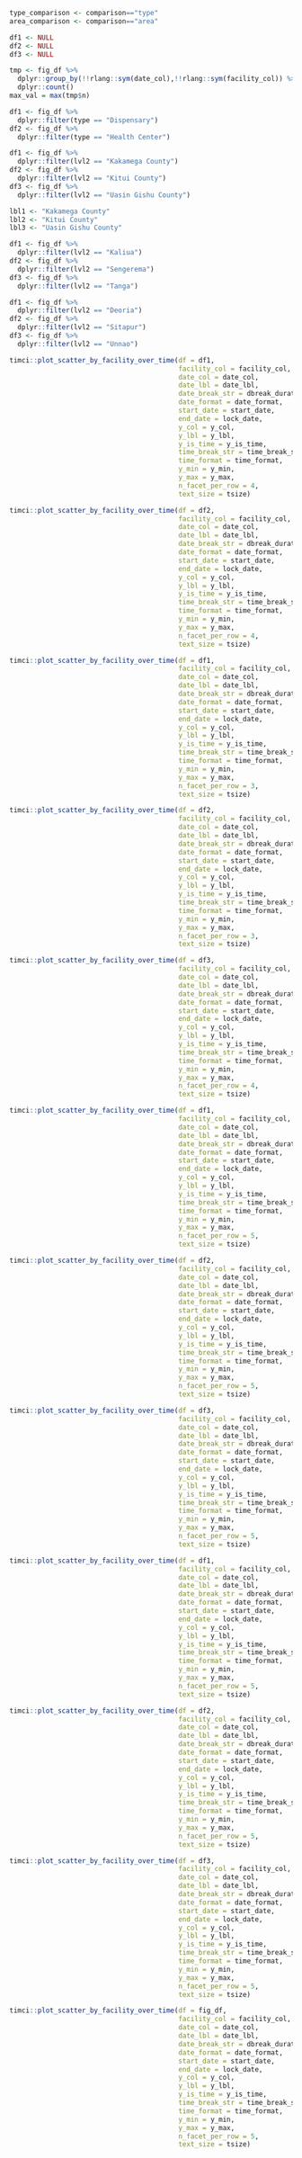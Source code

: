 ```r
type_comparison <- comparison=="type"
area_comparison <- comparison=="area"

df1 <- NULL
df2 <- NULL
df3 <- NULL
```

```r
tmp <- fig_df %>%
  dplyr::group_by(!!rlang::sym(date_col),!!rlang::sym(facility_col)) %>%
  dplyr::count()
max_val = max(tmp$n)
```

```r
df1 <- fig_df %>%
  dplyr::filter(type == "Dispensary")
df2 <- fig_df %>%
  dplyr::filter(type == "Health Center")
```

```r
df1 <- fig_df %>%
  dplyr::filter(lvl2 == "Kakamega County")
df2 <- fig_df %>%
  dplyr::filter(lvl2 == "Kitui County")
df3 <- fig_df %>%
  dplyr::filter(lvl2 == "Uasin Gishu County")

lbl1 <- "Kakamega County"
lbl2 <- "Kitui County"
lbl3 <- "Uasin Gishu County"
```

```r
df1 <- fig_df %>%
  dplyr::filter(lvl2 == "Kaliua")
df2 <- fig_df %>%
  dplyr::filter(lvl2 == "Sengerema")
df3 <- fig_df %>%
  dplyr::filter(lvl2 == "Tanga")
```

```r
df1 <- fig_df %>%
  dplyr::filter(lvl2 == "Deoria")
df2 <- fig_df %>%
  dplyr::filter(lvl2 == "Sitapur")
df3 <- fig_df %>%
  dplyr::filter(lvl2 == "Unnao")
```

```r
timci::plot_scatter_by_facility_over_time(df = df1,
                                          facility_col = facility_col,
                                          date_col = date_col,
                                          date_lbl = date_lbl,
                                          date_break_str = dbreak_duration,
                                          date_format = date_format,
                                          start_date = start_date,
                                          end_date = lock_date,
                                          y_col = y_col,
                                          y_lbl = y_lbl,
                                          y_is_time = y_is_time,
                                          time_break_str = time_break_str,
                                          time_format = time_format,
                                          y_min = y_min,
                                          y_max = y_max,
                                          n_facet_per_row = 4,
                                          text_size = tsize)
```

```r
timci::plot_scatter_by_facility_over_time(df = df2,
                                          facility_col = facility_col,
                                          date_col = date_col,
                                          date_lbl = date_lbl,
                                          date_break_str = dbreak_duration,
                                          date_format = date_format,
                                          start_date = start_date,
                                          end_date = lock_date,
                                          y_col = y_col,
                                          y_lbl = y_lbl,
                                          y_is_time = y_is_time,
                                          time_break_str = time_break_str,
                                          time_format = time_format,
                                          y_min = y_min,
                                          y_max = y_max,
                                          n_facet_per_row = 4,
                                          text_size = tsize)
```

```r
timci::plot_scatter_by_facility_over_time(df = df1,
                                          facility_col = facility_col,
                                          date_col = date_col,
                                          date_lbl = date_lbl,
                                          date_break_str = dbreak_duration,
                                          date_format = date_format,
                                          start_date = start_date,
                                          end_date = lock_date,
                                          y_col = y_col,
                                          y_lbl = y_lbl,
                                          y_is_time = y_is_time,
                                          time_break_str = time_break_str,
                                          time_format = time_format,
                                          y_min = y_min,
                                          y_max = y_max,
                                          n_facet_per_row = 3,
                                          text_size = tsize)
```

```r
timci::plot_scatter_by_facility_over_time(df = df2,
                                          facility_col = facility_col,
                                          date_col = date_col,
                                          date_lbl = date_lbl,
                                          date_break_str = dbreak_duration,
                                          date_format = date_format,
                                          start_date = start_date,
                                          end_date = lock_date,
                                          y_col = y_col,
                                          y_lbl = y_lbl,
                                          y_is_time = y_is_time,
                                          time_break_str = time_break_str,
                                          time_format = time_format,
                                          y_min = y_min,
                                          y_max = y_max,
                                          n_facet_per_row = 3,
                                          text_size = tsize)
```

```r
timci::plot_scatter_by_facility_over_time(df = df3,
                                          facility_col = facility_col,
                                          date_col = date_col,
                                          date_lbl = date_lbl,
                                          date_break_str = dbreak_duration,
                                          date_format = date_format,
                                          start_date = start_date,
                                          end_date = lock_date,
                                          y_col = y_col,
                                          y_lbl = y_lbl,
                                          y_is_time = y_is_time,
                                          time_break_str = time_break_str,
                                          time_format = time_format,
                                          y_min = y_min,
                                          y_max = y_max,
                                          n_facet_per_row = 4,
                                          text_size = tsize)
```

```r
timci::plot_scatter_by_facility_over_time(df = df1,
                                          facility_col = facility_col,
                                          date_col = date_col,
                                          date_lbl = date_lbl,
                                          date_break_str = dbreak_duration,
                                          date_format = date_format,
                                          start_date = start_date,
                                          end_date = lock_date,
                                          y_col = y_col,
                                          y_lbl = y_lbl,
                                          y_is_time = y_is_time,
                                          time_break_str = time_break_str,
                                          time_format = time_format,
                                          y_min = y_min,
                                          y_max = y_max,
                                          n_facet_per_row = 5,
                                          text_size = tsize)
```

```r
timci::plot_scatter_by_facility_over_time(df = df2,
                                          facility_col = facility_col,
                                          date_col = date_col,
                                          date_lbl = date_lbl,
                                          date_break_str = dbreak_duration,
                                          date_format = date_format,
                                          start_date = start_date,
                                          end_date = lock_date,
                                          y_col = y_col,
                                          y_lbl = y_lbl,
                                          y_is_time = y_is_time,
                                          time_break_str = time_break_str,
                                          time_format = time_format,
                                          y_min = y_min,
                                          y_max = y_max,
                                          n_facet_per_row = 5,
                                          text_size = tsize)
```

```r
timci::plot_scatter_by_facility_over_time(df = df3,
                                          facility_col = facility_col,
                                          date_col = date_col,
                                          date_lbl = date_lbl,
                                          date_break_str = dbreak_duration,
                                          date_format = date_format,
                                          start_date = start_date,
                                          end_date = lock_date,
                                          y_col = y_col,
                                          y_lbl = y_lbl,
                                          y_is_time = y_is_time,
                                          time_break_str = time_break_str,
                                          time_format = time_format,
                                          y_min = y_min,
                                          y_max = y_max,
                                          n_facet_per_row = 5,
                                          text_size = tsize)
```

```r
timci::plot_scatter_by_facility_over_time(df = df1,
                                          facility_col = facility_col,
                                          date_col = date_col,
                                          date_lbl = date_lbl,
                                          date_break_str = dbreak_duration,
                                          date_format = date_format,
                                          start_date = start_date,
                                          end_date = lock_date,
                                          y_col = y_col,
                                          y_lbl = y_lbl,
                                          y_is_time = y_is_time,
                                          time_break_str = time_break_str,
                                          time_format = time_format,
                                          y_min = y_min,
                                          y_max = y_max,
                                          n_facet_per_row = 5,
                                          text_size = tsize)
```

```r
timci::plot_scatter_by_facility_over_time(df = df2,
                                          facility_col = facility_col,
                                          date_col = date_col,
                                          date_lbl = date_lbl,
                                          date_break_str = dbreak_duration,
                                          date_format = date_format,
                                          start_date = start_date,
                                          end_date = lock_date,
                                          y_col = y_col,
                                          y_lbl = y_lbl,
                                          y_is_time = y_is_time,
                                          time_break_str = time_break_str,
                                          time_format = time_format,
                                          y_min = y_min,
                                          y_max = y_max,
                                          n_facet_per_row = 5,
                                          text_size = tsize)
```

```r
timci::plot_scatter_by_facility_over_time(df = df3,
                                          facility_col = facility_col,
                                          date_col = date_col,
                                          date_lbl = date_lbl,
                                          date_break_str = dbreak_duration,
                                          date_format = date_format,
                                          start_date = start_date,
                                          end_date = lock_date,
                                          y_col = y_col,
                                          y_lbl = y_lbl,
                                          y_is_time = y_is_time,
                                          time_break_str = time_break_str,
                                          time_format = time_format,
                                          y_min = y_min,
                                          y_max = y_max,
                                          n_facet_per_row = 5,
                                          text_size = tsize)
```

```r
timci::plot_scatter_by_facility_over_time(df = fig_df,
                                          facility_col = facility_col,
                                          date_col = date_col,
                                          date_lbl = date_lbl,
                                          date_break_str = dbreak_duration,
                                          date_format = date_format,
                                          start_date = start_date,
                                          end_date = lock_date,
                                          y_col = y_col,
                                          y_lbl = y_lbl,
                                          y_is_time = y_is_time,
                                          time_break_str = time_break_str,
                                          time_format = time_format,
                                          y_min = y_min,
                                          y_max = y_max,
                                          n_facet_per_row = 5,
                                          text_size = tsize)
```
